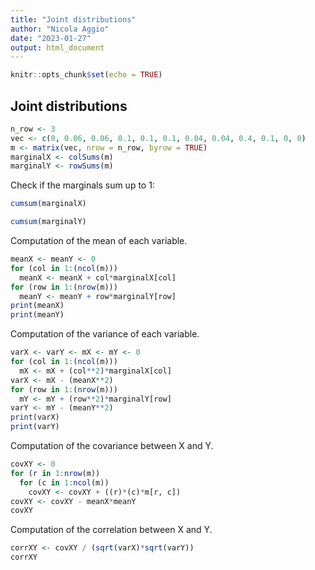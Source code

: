 ```yaml
---
title: "Joint distributions"
author: "Nicola Aggio"
date: "2023-01-27"
output: html_document
---
```


```r
knitr::opts_chunk$set(echo = TRUE)
```

## Joint distributions

```r
n_row <- 3
vec <- c(0, 0.06, 0.06, 0.1, 0.1, 0.1, 0.04, 0.04, 0.4, 0.1, 0, 0)
m <- matrix(vec, nrow = n_row, byrow = TRUE)
marginalX <- colSums(m) 
marginalY <- rowSums(m)
```

Check if the marginals sum up to 1:

```r
cumsum(marginalX)
```

```r
cumsum(marginalY)
```

Computation of the mean of each variable.

```r
meanX <- meanY <- 0
for (col in 1:(ncol(m)))
  meanX <- meanX + col*marginalX[col]
for (row in 1:(nrow(m)))
  meanY <- meanY + row*marginalY[row]
print(meanX)
print(meanY)
```

Computation of the variance of each variable.

```r
varX <- varY <- mX <- mY <- 0
for (col in 1:(ncol(m)))
  mX <- mX + (col**2)*marginalX[col]
varX <- mX - (meanX**2)
for (row in 1:(nrow(m)))
  mY <- mY + (row**2)*marginalY[row]
varY <- mY - (meanY**2)
print(varX)
print(varY)
```

Computation of the covariance between X and Y.

```r
covXY <- 0
for (r in 1:nrow(m))   
  for (c in 1:ncol(m))
    covXY <- covXY + ((r)*(c)*m[r, c])
covXY <- covXY - meanX*meanY
covXY
```

Computation of the correlation between X and Y.

```r
corrXY <- covXY / (sqrt(varX)*sqrt(varY))
corrXY
```